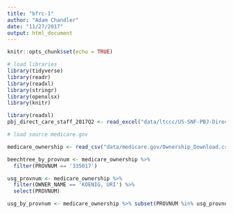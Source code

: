 ```yaml
---
title: "bfrc-1"
author: "Adam Chandler"
date: "11/27/2017"
output: html_document
---
```


```r
knitr::opts_chunk$set(echo = TRUE)
```

```r
# load libraries
library(tidyverse)
library(readr)
library(readxl)
library(stringr)
library(openxlsx)
library(knitr)

```

```r

library(readxl)
pbj_direct_care_staff_2017Q2 <- read_excel("data/ltccc/US-SNF-PBJ-Direct-Care-Staff-2017Q2.xlsx", sheet = "US SNF Staffing")

```

```r
# load source medicare.gov

medicare_ownership <- read_csv("data/medicare.gov/Ownership_Download.csv", col_types = cols(ZIP = col_character()))

```

```r

beechtree_by_provnum <- medicare_ownership %>%
  filter(PROVNUM == '335017')

usg_provnum <- medicare_ownership %>%
  filter(OWNER_NAME == 'KOENIG, URI') %>%
  select(PROVNUM)

usg_by_provnum <- medicare_ownership %>% subset(PROVNUM %in% usg_provnum$PROVNUM)

```


